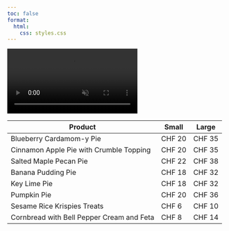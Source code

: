 ```yaml
---
toc: false
format: 
  html:
    css: styles.css
---
```


<div class="background-video-container">
  <video autoplay loop muted playsinline>
    <source src="Backgroundrotating.mp4" type="video/mp4">
    Your browser does not support the video tag.
  </video>
</div>


<table class="menu-table">
  <thead>
    <tr>
      <th>Product</th>
      <th>Small</th>
      <th>Large</th>
    </tr>
  </thead>
  <tbody>
    <!-- Flaky Pies -->
    <tr>
      <td>Blueberry Cardamom-y Pie</td>
      <td>CHF 20</td>
      <td>CHF 35</td>
    </tr>
    <tr>
      <td>Cinnamon Apple Pie with Crumble Topping</td>
      <td>CHF 20</td>
      <td>CHF 35</td>
    </tr>
    <tr>
      <td>Salted Maple Pecan Pie</td>
      <td>CHF 22</td>
      <td>CHF 38</td>
    </tr>

    <!-- Crumble Pies -->
    <tr>
      <td>Banana Pudding Pie</td>
      <td>CHF 18</td>
      <td>CHF 32</td>
    </tr>
    <tr>
      <td>Key Lime Pie</td>
      <td>CHF 18</td>
      <td>CHF 32</td>
    </tr>

    <!-- Seasonal -->
    <tr>
      <td>Pumpkin Pie</td>
      <td>CHF 20</td>
      <td>CHF 36</td>
    </tr>

    <!-- Treats & More -->
    <tr>
      <td>Sesame Rice Krispies Treats</td>
      <td>CHF 6</td>
      <td>CHF 10</td>
    </tr>
    <tr>
      <td>Cornbread with Bell Pepper Cream and Feta</td>
      <td>CHF 8</td>
      <td>CHF 14</td>
    </tr>
  </tbody>
</table>
